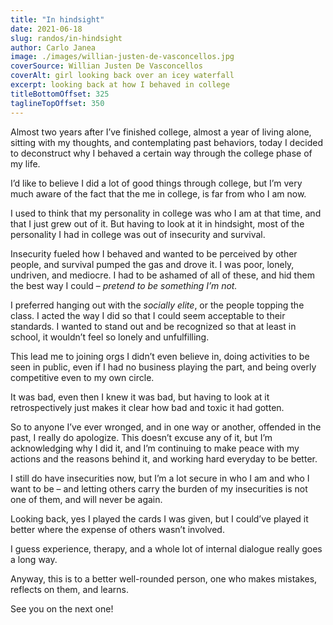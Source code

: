 ```yaml
---
title: "In hindsight"
date: 2021-06-18
slug: randos/in-hindsight
author: Carlo Janea
image: ./images/willian-justen-de-vasconcellos.jpg
coverSource: Willian Justen De Vasconcellos
coverAlt: girl looking back over an icey waterfall
excerpt: looking back at how I behaved in college
titleBottomOffset: 325
taglineTopOffset: 350
---
```


Almost two years after I’ve finished college, almost a year of living alone, sitting with my thoughts, and contemplating past behaviors, today I decided to deconstruct why I behaved a certain way through the college phase of my life.

I’d like to believe I did a lot of good things through college, but I’m very much aware of the fact that the me in college, is far from who I am now.

I used to think that my personality in college was who I am at that time, and that I just grew out of it. But having to look at it in hindsight, most of the personality I had in college was out of insecurity and survival.

Insecurity fueled how I behaved and wanted to be perceived by other people, and survival pumped the gas and drove it. I was poor, lonely, undriven, and mediocre. I had to be ashamed of all of these, and hid them the best way I could – _pretend to be something I’m not._

I preferred hanging out with the _socially elite_, or the people topping the class. I acted the way I did so that I could seem acceptable to their standards. I wanted to stand out and be recognized so that at least in school, it wouldn’t feel so lonely and unfulfilling.

This lead me to joining orgs I didn’t even believe in, doing activities to be seen in public, even if I had no business playing the part, and being overly competitive even to my own circle.

It was bad, even then I knew it was bad, but having to look at it retrospectively just makes it clear how bad and toxic it had gotten.

So to anyone I’ve ever wronged, and in one way or another, offended in the past, I really do apologize. This doesn’t excuse any of it, but I’m acknowledging why I did it, and I’m continuing to make peace with my actions and the reasons behind it, and working hard everyday to be better.

I still do have insecurities now, but I’m a lot secure in who I am and who I want to be – and letting others carry the burden of my insecurities is not one of them, and will never be again.

Looking back, yes I played the cards I was given, but I could’ve played it better where the expense of others wasn’t involved.

I guess experience, therapy, and a whole lot of internal dialogue really goes a long way.

Anyway, this is to a better well-rounded person, one who makes mistakes, reflects on them, and learns.

See you on the next one!
